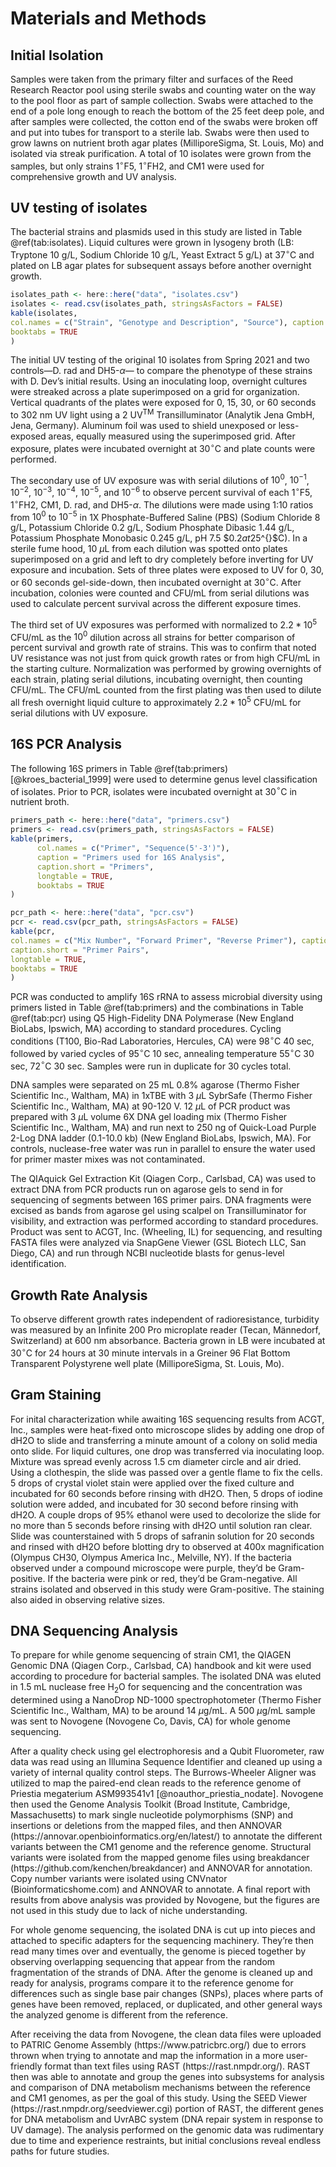<!--
This is for including Chapter 1.  Notice that it's also good practice to name your chunk.  This will help you debug potential issues as you knit.  The chunk above is called intro and the one below is called chapter1.  Feel free to change the name of the Rmd file as you wish, but don't forget to change it here from chap1.Rmd. 
-->

<!--
The {#rmd-basics} text after the chapter declaration will allow us to link throughout the document back to the beginning of Chapter 1.  These labels will automatically be generated (if not specified) by changing the spaces to hyphens and capital letters to lowercase.  Look for the reference to this label at the beginning of Chapter 2.
-->

# Materials and Methods {#mat-met}

## Initial Isolation
Samples were taken from the primary filter and surfaces of the Reed Research Reactor pool using sterile swabs and counting water on the way to the pool floor as part of sample collection. Swabs were attached to the end of a pole long enough to reach the bottom of the 25 feet deep pole, and after samples were collected, the cotton end of the swabs were broken off and put into tubes for transport to a sterile lab. Swabs were then used to grow lawns on nutrient broth agar plates (MilliporeSigma, St. Louis, Mo) and isolated via streak purification. A total of 10 isolates were grown from the samples, but only strains 1$^{\circ}$F5, 1$^{\circ}$FH2, and CM1 were used for comprehensive growth and UV analysis.

## UV testing of isolates

The bacterial strains and plasmids used in this study are listed in Table \@ref(tab:isolates). Liquid cultures were grown in lysogeny broth (LB: Tryptone 10 g/L, Sodium Chloride 10 g/L, Yeast Extract 5 g/L) at 37$^{\circ}$C and plated on LB agar plates for subsequent assays before another overnight growth.  

<!-- Table: Isolates of focus in this study -->
```r
isolates_path <- here::here("data", "isolates.csv")
isolates <- read.csv(isolates_path, stringsAsFactors = FALSE)
kable(isolates,
col.names = c("Strain", "Genotype and Description", "Source"), caption = "Isolates of focus in this study", caption.short = "Isolates of Focus", longtable = TRUE,
booktabs = TRUE
)
```

The initial UV testing of the original 10 isolates from Spring 2021 and two controls—D. rad and DH5-$\alpha$— to compare the phenotype of these strains with D. Dev’s initial results. Using an inoculating loop, overnight cultures were streaked across a plate superimposed on a grid for organization. Vertical quadrants of the plates were exposed for 0, 15, 30, or 60 seconds to 302 nm UV light using a 2 UV$^{\text{TM}}$ Transilluminator (Analytik Jena GmbH, Jena, Germany).  Aluminum foil was used to shield unexposed or less-exposed areas, equally measured using the superimposed grid. After exposure, plates were incubated overnight at 30$^{\circ}$C and plate counts were performed. 

\begin{figure}[h]
\centering
\includegraphics[width=\textwidth]{figure/StreakUV.png}
\caption[UV - Streaks]{Examples of how UV exposures were performed on plate streaks. For the 60 second streak, aluminum foil would cover up to the line between 60 and 30 seconds, and after 30 seconds, the aluminum foil would then move to cover the 15 and 0 second areas. After 15 seconds of exposing both the 60 and 30 second areas, the foil would again move to conceal only the 0 second area. After another 15 seconds, the exposure is complete so that each area receives the indicated time of exposure to UV. Note that several of these strains are not analyzed later in the study due to their lack of UV resistance.}
\end{figure}

The secondary use of UV exposure was with serial dilutions of $10^0$, $10^{-1}$, $10^{-2}$, $10^{-3}$, $10^{-4}$, $10^{-5}$, and $10^{-6}$ to observe percent survival of each 1$^{\circ}$F5, 1$^{\circ}$FH2, CM1, D. rad, and DH5-$\alpha$. The dilutions were made using 1:10 ratios from $10^0$ to $10^{-5}$ in 1X Phosphate-Buffered Saline (PBS) (Sodium Chloride 8 g/L, Potassium Chloride 0.2 g/L, Sodium Phosphate Dibasic 1.44 g/L, Potassium Phosphate Monobasic 0.245 g/L, pH 7.5 $\pm$0.2 at 25$^{\circ}$C). In a sterile fume hood, 10 $\mu$L from each dilution was spotted onto plates superimposed on a grid and left to dry completely before inverting for UV exposure and incubation. Sets of three plates were exposed to UV for 0, 30, or 60 seconds gel-side-down, then incubated overnight at 30$^{\circ}$C. After incubation, colonies were counted and CFU/mL from serial dilutions was used to calculate percent survival across the different exposure times.  

The third set of UV exposures was performed with normalized to $2.2*10^5$ CFU/mL as the $10^0$ dilution across all strains for better comparison of percent survival and growth rate of strains. This was to confirm that noted UV resistance was not just from quick growth rates or from high CFU/mL in the starting culture. Normalization was performed by growing overnights of each strain, plating serial dilutions, incubating overnight, then counting CFU/mL. The CFU/mL counted from the first plating was then used to dilute all fresh overnight liquid culture to approximately $2.2*10^5$ CFU/mL for serial dilutions with UV exposure. 

## 16S PCR Analysis

The following 16S primers in Table \@ref(tab:primers) [@kroes_bacterial_1999] were used to determine genus level classification of isolates. Prior to PCR, isolates were incubated overnight at 30$^{\circ}$C in nutrient broth.
```r
primers_path <- here::here("data", "primers.csv")
primers <- read.csv(primers_path, stringsAsFactors = FALSE)
kable(primers,
      col.names = c("Primer", "Sequence(5'-3')"), 
      caption = "Primers used for 16S Analysis", 
      caption.short = "Primers", 
      longtable = TRUE,
      booktabs = TRUE
)
```

```r
pcr_path <- here::here("data", "pcr.csv")
pcr <- read.csv(pcr_path, stringsAsFactors = FALSE)
kable(pcr,
col.names = c("Mix Number", "Forward Primer", "Reverse Primer"), caption = "Primers Pairs for PCR", 
caption.short = "Primer Pairs", 
longtable = TRUE,
booktabs = TRUE
)
```

PCR was conducted to amplify 16S rRNA to assess microbial diversity using primers listed in Table \@ref(tab:primers) and the combinations in Table \@ref(tab:pcr) using Q5 High-Fidelity DNA Polymerase (New England BioLabs, Ipswich, MA) according to standard procedures. Cycling conditions (T100, Bio-Rad Laboratories, Hercules, CA) were 98$^{\circ}$C 40 sec, followed by varied cycles of 95$^{\circ}$C 10 sec, annealing temperature 55$^{\circ}$C 30 sec, 72$^{\circ}$C 30 sec. Samples were run in duplicate for 30 cycles total. 

DNA samples were separated on 25 mL 0.8% agarose (Thermo Fisher Scientific Inc., Waltham, MA) in 1xTBE with 3 $\mu$L SybrSafe (Thermo Fisher Scientific Inc., Waltham, MA) at 90-120 V. 12 $\mu$L of PCR product was prepared with 3 $\mu$L volume 6X DNA gel loading mix (Thermo Fisher Scientific Inc., Waltham, MA) and run next to 250 ng of Quick-Load Purple 2-Log DNA ladder (0.1-10.0 kb) (New England BioLabs, Ipswich, MA). For controls, nuclease-free water was run in parallel to ensure the water used for primer master mixes was not contaminated. 

The QIAquick Gel Extraction Kit (Qiagen Corp., Carlsbad, CA) was used to extract DNA from PCR products run on agarose gels to send in for sequencing of segments between 16S primer pairs. DNA fragments were excised as bands from agarose gel using scalpel on Transilluminator for visibility, and extraction was performed according to standard procedures. Product was sent to ACGT, Inc. (Wheeling, IL) for sequencing, and resulting FASTA files were analyzed via SnapGene Viewer (GSL Biotech LLC, San Diego, CA) and run through NCBI nucleotide blasts for genus-level identification.

## Growth Rate Analysis  

To observe different growth rates independent of radioresistance, turbidity was measured by an Infinite 200 Pro microplate reader (Tecan, Männedorf, Switzerland) at 600 nm absorbance. Bacteria grown in LB were incubated at 30$^{\circ}$C for 24 hours at 30 minute intervals in a Greiner 96 Flat Bottom Transparent Polystyrene well plate (MilliporeSigma, St. Louis, Mo).

## Gram Staining

For inital characterization while awaiting 16S sequencing results from ACGT, Inc., samples were heat-fixed onto microscope slides by adding one drop of dH2O to slide and transferring a minute amount of a colony on solid media onto slide. For liquid cultures, one drop was transferred via inoculating loop. Mixture was spread evenly across 1.5 cm diameter circle and air dried. Using a clothespin, the slide was passed over a gentle flame to fix the cells. 5 drops of crystal violet stain were applied over the fixed culture and incubated for 60 seconds before rinsing with dH2O. Then, 5 drops of iodine solution were added, and incubated for 30 second before rinsing with dH2O. A couple drops of 95% ethanol were used to decolorize the slide for no more than 5 seconds before rinsing with dH2O until solution ran clear. Slide was counterstained with 5 drops of safranin solution for 20 seconds and rinsed with dH2O before blotting dry to observed at 400x magnification (Olympus CH30, Olympus America Inc., Melville, NY). If the bacteria observed under a compound microscope were purple, they'd be Gram-positive. If the bacteria were pink or red, they'd be Gram-negative. All strains isolated and observed in this study were Gram-positive. The staining also aided in observing relative sizes. 

## DNA Sequencing Analysis
To prepare for while genome sequencing of strain CM1, the QIAGEN Genomic DNA (Qiagen Corp., Carlsbad, CA) handbook and kit were used according to procedure for bacterial samples. The isolated DNA was eluted in 1.5 mL nuclease free H$_2$O for sequencing and the concentration was determined using a NanoDrop ND-1000 spectrophotometer (Thermo Fisher Scientific Inc., Waltham, MA) to be around 14 $\mu$g/mL. A 500 $\mu$g/mL sample was sent to Novogene (Novogene Co, Davis, CA) for whole genome sequencing. 

After a quality check using gel electrophoresis and a Qubit Fluorometer, raw data was read using an Illumina Sequence Identifier and cleaned up using a variety of internal quality control steps. The Burrows-Wheeler Aligner was utilized to map the paired-end clean reads to the reference genome of Priestia megaterium ASM993541v1 [@noauthor_priestia_nodate]. Novogene then used the Genome Analysis Toolkit (Broad Institute, Cambridge, Massachusetts) to mark single nucleotide polymorphisms (SNP) and insertions or deletions from the mapped files, and then ANNOVAR (https://annovar.openbioinformatics.org/en/latest/) to annotate the different variants between the CM1 genome and the reference genome. Structural variants were isolated from the mapped genome files using breakdancer (https://github.com/kenchen/breakdancer) and ANNOVAR for annotation. Copy number variants were isolated using CNVnator (Bioinformaticshome.com) and ANNOVAR to annotate. A final report with results from above analysis was provided by Novogene, but the figures are not used in this study due to lack of niche understanding. 

For whole genome sequencing, the isolated DNA is cut up into pieces and attached to specific adapters for the sequencing machinery. They're then read many times over and eventually, the genome is pieced together by observing overlapping sequencing that appear from the random fragmentation of the strands of DNA. After the genome is cleaned up and ready for analysis, programs compare it to the reference genome for differences such as single base pair changes (SNPs), places where parts of genes have been removed, replaced, or duplicated, and other general ways the analyzed genome is different from the reference. 

After receiving the data from Novogene, the clean data files were uploaded to PATRIC Genome Assembly (https://www.patricbrc.org/) due to errors thrown when trying to annotate and map the information in a more user-friendly format than text files using RAST (https://rast.nmpdr.org/). RAST then was able to annotate and group the genes into subsystems for analysis and comparison of DNA metabolism mechanisms between the reference and CM1 genomes, as per the goal of this study. Using the SEED Viewer (https://rast.nmpdr.org/seedviewer.cgi) portion of RAST, the different genes for DNA metabolism and UvrABC system (DNA repair system in response to UV damage). The analysis performed on the genomic data was rudimentary due to time and experience restraints, but initial conclusions reveal endless paths for future studies. 
